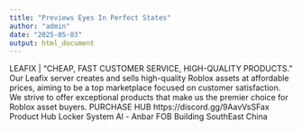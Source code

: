 ```yaml
---
title: "Previews Eyes In Perfect States"
author: "admin"
date: "2025-05-03"
output: html_document
---
```


LEAFIX | "CHEAP, FAST CUSTOMER SERVICE, HIGH-QUALITY PRODUCTS."
Our Leafix server creates and sells high-quality Roblox assets at affordable prices, aiming to be a top marketplace focused on customer satisfaction. We strive to offer exceptional products that make us the premier choice for Roblox asset buyers.
PURCHASE HUB
https://discord.gg/9AavVsSFax
Product Hub
Locker System
Al - Anbar
FOB Building
SouthEast China
